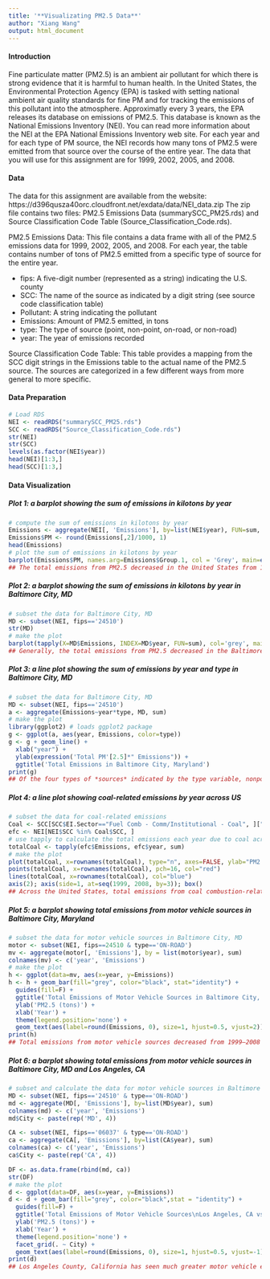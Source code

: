 ```yaml
---
title: '**Visualizating PM2.5 Data**'
author: "Xiang Wang"
output: html_document
---
```


#### **Introduction**
Fine particulate matter (PM2.5) is an ambient air pollutant for which there is strong evidence that it is harmful to human health. In the United States, the Environmental Protection Agency (EPA) is tasked with setting national ambient air quality standards for fine PM and for tracking the emissions of this pollutant into the atmosphere. Approximatly every 3 years, the EPA releases its database on emissions of PM2.5. This database is known as the National Emissions Inventory (NEI). You can read more information about the NEI at the EPA National Emissions Inventory web site.
For each year and for each type of PM source, the NEI records how many tons of PM2.5 were emitted from that source over the course of the entire year. The data that you will use for this assignment are for 1999, 2002, 2005, and 2008.

#### **Data**
The data for this assignment are available from the website: https://d396qusza40orc.cloudfront.net/exdata/data/NEI_data.zip
The zip file contains two files: PM2.5 Emissions Data (summarySCC_PM25.rds) and Source Classification Code Table (Source_Classification_Code.rds). 

PM2.5 Emissions Data: This file contains a data frame with all of the PM2.5 emissions data for 1999, 2002, 2005, and 2008. For each year, the table contains number of tons of PM2.5 emitted from a specific type of source for the entire year.

* fips: A five-digit number (represented as a string) indicating the U.S. county 
* SCC: The name of the source as indicated by a digit string (see source code classification table)
* Pollutant: A string indicating the pollutant
* Emissions: Amount of PM2.5 emitted, in tons
* type: The type of source (point, non-point, on-road, or non-road)
* year: The year of emissions recorded

Source Classification Code Table: This table provides a mapping from the SCC digit strings in the Emissions table to the actual name of the PM2.5 source. The sources are categorized in a few different ways from more general to more specific.

#### Data Preparation
```r
# Load RDS
NEI <- readRDS("summarySCC_PM25.rds")
SCC <- readRDS("Source_Classification_Code.rds")
str(NEI) 
str(SCC)
levels(as.factor(NEI$year))
head(NEI)[1:3,] 
head(SCC)[1:3,]
```

#### Data Visualization
##### **Plot 1:** a barplot showing the sum of emissions in kilotons by **year**
```r
# compute the sum of emissions in kilotons by year
Emissions <- aggregate(NEI[, 'Emissions'], by=list(NEI$year), FUN=sum, na.rm=TRUE)
Emissions$PM <- round(Emissions[,2]/1000, 1)
head(Emissions)
# plot the sum of emissions in kilotons by year
barplot(Emissions$PM, names.arg=Emissions$Group.1, col = 'Grey', main=expression('Total Emission of PM'[2.5]), ylim=c(0, 8000), xlab = 'Year', ylab = expression(paste('PM', ''[2.5], ' in Kilotons'))); box(which="plot")
## The total emissions from PM2.5 decreased in the United States from 1999 to 2008.
```

##### **Plot 2:** a barplot showing the sum of emissions in kilotons by **year in Baltimore City, MD**
```r
# subset the data for Baltimore City, MD
MD <- subset(NEI, fips=='24510')
str(MD)
# make the plot
barplot(tapply(X=MD$Emissions, INDEX=MD$year, FUN=sum), col='grey', main='Total PM2.5 Emission in Baltimore City, MD', yli=c(0, 4000), xlab='Year', ylab=expression(paste('PM', ''[2.5], ' (ton)'))); box(which="plot")
## Generally, the total emissions from PM2.5 decreased in the Baltimore City, Maryland from 1999 to 2008.
```

##### **Plot 3:** a line plot showing the sum of emissions by **year and type** in Baltimore City, MD
```r
# subset the data for Baltimore City, MD
MD <- subset(NEI, fips=='24510')
a <- aggregate(Emissions~year*type, MD, sum)
# make the plot
library(ggplot2) # loads ggplot2 package
g <- ggplot(a, aes(year, Emissions, color=type))
g <- g + geom_line() + 
  xlab("year") + 
  ylab(expression('Total PM'[2.5]*" Emissions")) + 
  ggtitle('Total Emissions in Baltimore City, Maryland') 
print(g)
## Of the four types of *sources* indicated by the type variable, nonpoint, onroad and nonroad have seen decreases in emissions from 1999–2008 for Baltimore City; source of point has seen increases and then decrease in emissions.
```

##### **Plot 4:** a line plot showing **coal-related emissions** by year across US
```r
# subset the data for coal-related emissions
Coal <- SCC[SCC$EI.Sector=="Fuel Comb - Comm/Institutional - Coal", ]["SCC"]
efc <- NEI[NEI$SCC %in% Coal$SCC, ]
# use tapply to calculate the total emissions each year due to coal across US
totalCoal <- tapply(efc$Emissions, efc$year, sum)
# make the plot
plot(totalCoal, x=rownames(totalCoal), type="n", axes=FALSE, ylab="PM2.5 (tons)", xlab="Year", main=expression("Coal Related Emission across United States"))
points(totalCoal, x=rownames(totalCoal), pch=16, col="red")
lines(totalCoal, x=rownames(totalCoal), col="blue")
axis(2); axis(side=1, at=seq(1999, 2008, by=3)); box()
## Across the United States, total emissions from coal combustion-related sources decreased from 1999–2008.
```

##### **Plot 5:** a barplot showing total emissions from **motor vehicle sources** in Baltimore City, Maryland
```r
# subset the data for motor vehicle sources in Baltimore City, MD
motor <- subset(NEI, fips==24510 & type=='ON-ROAD')
mv <- aggregate(motor[, 'Emissions'], by = list(motor$year), sum)
colnames(mv) <- c('year', 'Emissions')
# make the plot
h <- ggplot(data=mv, aes(x=year, y=Emissions)) 
h <- h + geom_bar(fill="grey", color="black", stat="identity") + 
  guides(fill=F) + 
  ggtitle('Total Emissions of Motor Vehicle Sources in Baltimore City, Maryland') + 
  ylab('PM2.5 (tons)') + 
  xlab('Year') + 
  theme(legend.position='none') + 
  geom_text(aes(label=round(Emissions, 0), size=1, hjust=0.5, vjust=2))
print(h)
## Total emissions from motor vehicle sources decreased from 1999–2008 in Baltimore City.
```

##### **Plot 6:** a barplot showing total emissions from **motor vehicle sources** in Baltimore City, MD and Los Angeles, CA
```r
# subset and calculate the data for motor vehicle sources in Baltimore City, MD and Los Angeles, CA
MD <- subset(NEI, fips=='24510' & type=='ON-ROAD')
md <- aggregate(MD[, 'Emissions'], by=list(MD$year), sum)
colnames(md) <- c('year', 'Emissions')
md$City <- paste(rep('MD', 4))

CA <- subset(NEI, fips=='06037' & type=='ON-ROAD')
ca <- aggregate(CA[, 'Emissions'], by=list(CA$year), sum)
colnames(ca) <- c('year', 'Emissions')
ca$City <- paste(rep('CA', 4))

DF <- as.data.frame(rbind(md, ca))
str(DF)
# make the plot
d <- ggplot(data=DF, aes(x=year, y=Emissions)) 
d <- d + geom_bar(fill="grey", color="black",stat = "identity") +
  guides(fill=F) + 
  ggtitle('Total Emissions of Motor Vehicle Sources\nLos Angeles, CA vs. Baltimore City, MD') + 
  ylab('PM2.5 (tons)') + 
  xlab('Year') + 
  theme(legend.position='none') + 
  facet_grid(. ~ City) + 
  geom_text(aes(label=round(Emissions, 0), size=1, hjust=0.5, vjust=-1))
print(d)
## Los Angeles County, California has seen much greater motor vehicle emissions over time.
```
